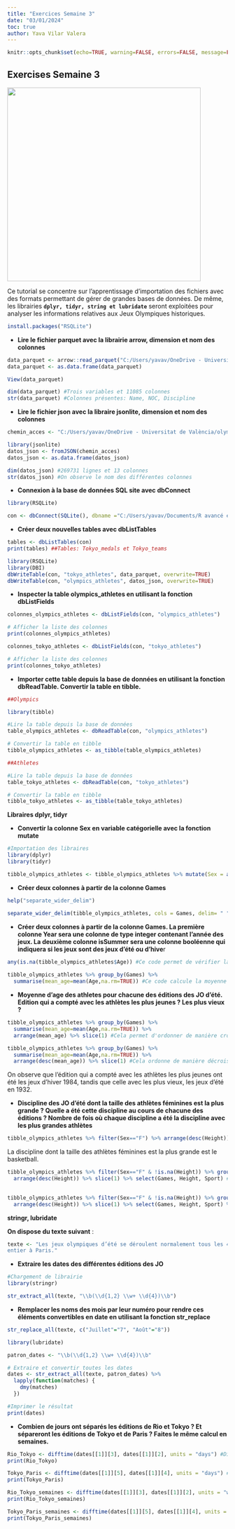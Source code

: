 ```yaml
---
title: "Exercices Semaine 3"
date: "03/01/2024"
toc: true
author: Yava Vilar Valera
---
```


```r
knitr::opts_chunk$set(echo=TRUE, warning=FALSE, errors=FALSE, message=FALSE, results=TRUE, fig.width=8, fig.height=6)

```

## Exercises Semaine 3

![](images/clipboard-1669763147.png){fig-align="center" width="442"}

Ce tutorial se concentre sur l'apprentissage d'importation des fichiers avec des formats permettant de gérer de grandes bases de données. De même, les librairies **`dplyr, tidyr, string et lubridate`** seront exploitées pour analyser les informations relatives aux Jeux Olympiques historiques.

```r
install.packages("RSQLite")
```

-   **Lire le fichier parquet avec la librairie arrow, dimension et nom des colonnes**

```r

data_parquet <- arrow::read_parquet("C:/Users/yavav/OneDrive - Universitat de València/tokyo_athletes.parquet")
data_parquet <- as.data.frame(data_parquet)

View(data_parquet)
```

```r
dim(data_parquet) #Trois variables et 11085 colonnes
str(data_parquet) #Colonnes présentes: Name, NOC, Discipline
```

-   **Lire le fichier json avec la libraire jsonlite, dimension et nom des colonnes**

```r
chemin_acces <- "C:/Users/yavav/OneDrive - Universitat de València/olympics_athletes.json"

library(jsonlite)
datos_json <- fromJSON(chemin_acces)
datos_json <- as.data.frame(datos_json)
```

```r

dim(datos_json) #269731 lignes et 13 colonnes
str(datos_json) #On observe le nom des différentes colonnes
```

-   **Connexion à la base de données SQL site avec dbConnect**

```r
library(RSQLite)

con <- dbConnect(SQLite(), dbname ="C:/Users/yavav/Documents/R avancé et Git/data.sqlite")
```

-   **Créer deux nouvelles tables avec dbListTables**

```r
tables <- dbListTables(con)
print(tables) ##Tables: Tokyo_medals et Tokyo_teams
```

```r
library(RSQLite)
library(DBI)
dbWriteTable(con, "tokyo_athletes", data_parquet, overwrite=TRUE)
dbWriteTable(con, "olympics_athletes", datos_json, overwrite=TRUE)
```

-   **Inspecter la table olympics_athletes en utilisant la fonction dbListFields**

```r
colonnes_olympics_athletes <- dbListFields(con, "olympics_athletes")

# Afficher la liste des colonnes
print(colonnes_olympics_athletes)

colonnes_tokyo_athletes <- dbListFields(con, "tokyo_athletes")

# Afficher la liste des colonnes
print(colonnes_tokyo_athletes)
```

-   **Importer cette table depuis la base de données en utilisant la fonction dbReadTable.
    Convertir la table en tibble.**

```r

##Olympics

library(tibble)

#Lire la table depuis la base de données
table_olympics_athletes <- dbReadTable(con, "olympics_athletes")

# Convertir la table en tibble
tibble_olympics_athletes <- as_tibble(table_olympics_athletes)

##Athletes

#Lire la table depuis la base de données
table_tokyo_athletes <- dbReadTable(con, "tokyo_athletes")

# Convertir la table en tibble
tibble_tokyo_athletes <- as_tibble(table_tokyo_athletes)

```

**Libraires dplyr, tidyr**

-   **Convertir la colonne Sex en variable catégorielle avec la fonction mutate**

```r
#Importation des libraires 
library(dplyr)
library(tidyr)
```

```r
tibble_olympics_athletes <- tibble_olympics_athletes %>% mutate(Sex = as.factor(Sex))

```

-   **Créer deux colonnes à partir de la colonne Games**

```r
help("separate_wider_delim")

separate_wider_delim(tibble_olympics_athletes, cols = Games, delim= " ", names=c("Year", "isSummer"), cols_remove = FALSE)
```

-   **Créer deux colonnes à partir de la colonne Games. La première colonne Year sera une
    colonne de type integer contenant l’année des jeux. La deuxième colonne isSummer
    sera une colonne booléenne qui indiquera si les jeux sont des jeux d’été ou d’hive**r

```r

any(is.na(tibble_olympics_athletes$Age)) #Ce code permet de vérifier la présence des NA's au sein de la colonne Age
  
tibble_olympics_athletes %>% group_by(Games) %>%
  summarise(mean_age=mean(Age,na.rm=TRUE)) #Ce code calcule la moyenne d'age pour chacune des éditions des JO, en excluant les valeurs manquantes du calcul. 


```

-   **Moyenne d’age des athletes pour chacune des éditions des JO d’été. Edition qui a compté avec les athlètes les plus jeunes ? Les plus vieux ?**

```r

tibble_olympics_athletes %>% group_by(Games) %>%
  summarise(mean_age=mean(Age,na.rm=TRUE)) %>% 
  arrange(mean_age) %>% slice(1) #Cela permet d'ordonner de manière croissante les moyennes d'âge ainsi que de sélectionner la première ligne (les plus jeunes)

tibble_olympics_athletes %>% group_by(Games) %>%
  summarise(mean_age=mean(Age,na.rm=TRUE)) %>% 
  arrange(desc(mean_age)) %>% slice(1) #Cela ordonne de manière décroissante pour trouver les plus âgés 
```

On observe que l'édition qui a compté avec les athlètes les plus jeunes ont été les jeux d'hiver 1984, tandis que celle avec les plus vieux, les jeux d'été en 1932.

-   **Discipline des JO d’été dont la taille des athlètes féminines est la plus grande ? Quelle a été cette discipline au cours de chacune des éditions ? Nombre de fois où chaque discipline a été la discipline avec les plus grandes athlètes**

```r

tibble_olympics_athletes %>% filter(Sex=="F") %>% arrange(desc(Height)) %>% slice(1) %>% select(Height, Sport) #On filtre les femmes, on ordonne et sélectionne la ligne ainsi que les variables d'intérêt. 
```

La discipline dont la taille des athlètes féminines est la plus grande est le basketball.

```r
tibble_olympics_athletes %>% filter(Sex=="F" & !is.na(Height)) %>% group_by(Games) %>% 
  arrange(desc(Height)) %>% slice(1) %>% select(Games, Height, Sport) #On filtre pour les femmes et pour la taille sans valeurs manquantes, puis on calcule la taille plus grande pour chaque game et on sélectionne la colonne du sport correspondant. 
                                                           
```

```r

tibble_olympics_athletes %>% filter(Sex=="F" & !is.na(Height)) %>% group_by(Games) %>% 
  arrange(desc(Height)) %>% slice(1) %>% select(Games, Height, Sport) %>% pull(Sport) %>% table() #On extrait la colonne sport et fait un tablau de fréquence. 
```

**stringr, lubridate**

**On dispose du texte suivant** :

```r

texte <- "Les jeux olympiques d’été se déroulent normalement tous les 4 ans, durant les mois de Juillet et Août. Les jeux de Rio ont eu lieu du 5 Août 2016 au 20 Août 2016, ceux de Tokyo du 23 Juillet 2021 au 8 Août 2021, et ceux de Paris auront lieu du 26 Juillet 2024 au 11 Août 2024. Plus de 10000 athlètes sont attendus du monde
entier à Paris."
```

-   **Extraire les dates des différentes éditions des JO**

```r
#Chargement de librairie 
library(stringr)
```

```r
str_extract_all(texte, "\\b(\\d{1,2} \\w+ \\d{4})\\b")
```

-   **Remplacer les noms des mois par leur numéro pour rendre ces éléments convertibles en date en utilisant la fonction str_replace**

```r
str_replace_all(texte, c("Juillet"="7", "Août"="8"))
```

```r
library(lubridate)
```

```r

patron_dates <- "\\b(\\d{1,2} \\w+ \\d{4})\\b"

# Extraire et convertir toutes les dates
dates <- str_extract_all(texte, patron_dates) %>%
  lapply(function(matches) {
    dmy(matches)
  })

#Imprimer le résultat
print(dates)
```

-   **Combien de jours ont séparés les éditions de Rio et Tokyo ? Et sépareront les éditions de Tokyo et de Paris ? Faites le même calcul en semaines.**

```r

Rio_Tokyo <- difftime(dates[[1]][3], dates[[1]][2], units = "days") #Diff entre le troisième et deuxième élément de la liste dates en jour
print(Rio_Tokyo)

Tokyo_Paris <- difftime(dates[[1]][5], dates[[1]][4], units = "days") #Diff entre le cinquième et sixième élément de la liste dates en jour
print(Tokyo_Paris)

Rio_Tokyo_semaines <- difftime(dates[[1]][3], dates[[1]][2], units = "weeks") #Diff entre le troisième et deuxième élément de la liste dates en semaines
print(Rio_Tokyo_semaines)

Tokyo_Paris_semaines <- difftime(dates[[1]][5], dates[[1]][4], units = "weeks") #Diff entre le cinquième et sixième élément de la liste dates en semaines
print(Tokyo_Paris_semaines)
```
